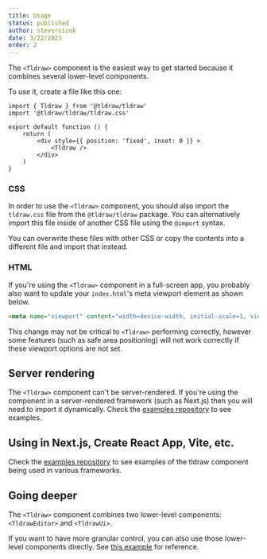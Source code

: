 ```yaml
---
title: Usage
status: published
author: steveruizok
date: 3/22/2023
order: 2
---
```


The `<Tldraw>` component is the easiest way to get started because it combines several lower-level components.

To use it, create a file like this one:

```tsx
import { Tldraw } from '@tldraw/tldraw'
import '@tldraw/tldraw/tldraw.css'

export default function () {
	return (
		<div style={{ position: 'fixed', inset: 0 }} >
			<Tldraw />
		</div>
	)
}
```

### CSS

In order to use the `<Tldraw>` component, you should also import the `tldraw.css` file from the `@tldraw/tldraw` package. You can alternatively import this file inside of another CSS file using the `@import` syntax.

You can overwrite these files with other CSS or copy the contents into a different file and import that instead.

### HTML

If you're using the `<Tldraw>` component in a full-screen app, you probably also want to update your `index.html`'s meta viewport element as shown below. 

```html
<meta name="viewport" content="width=device-width, initial-scale=1, viewport-fit=cover" />
```

This change may not be critical to `<Tldraw>` performing correctly, however some features (such as safe area positioning) will not work correctly if these viewport options are not set.

## Server rendering

The `<Tldraw>` component can't be server-rendered. If you're using the component in a server-rendered framework (such as Next.js) then you will need to import it dynamically. Check the [examples repository](https://github.com/tldraw/examples) to see examples.

## Using in Next.js, Create React App, Vite, etc.

Check the [examples repository](https://github.com/tldraw/examples) to see examples of the tldraw component being used in various frameworks.

## Going deeper

The `<Tldraw>` component combines two lower-level components: `<TldrawEditor>` and `<TldrawUi>`.

If you want to have more granular control, you can also use those lower-level components directly. See [this example](https://github.com/tldraw/tldraw/blob/main/apps/examples/src/5-exploded/ExplodedExample.tsx) for reference.